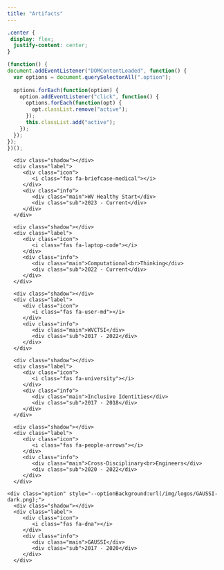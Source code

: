 ```yaml
---
title: "Artifacts"
---
```


<link rel="stylesheet" href="/css/flexcards.css">

```css
.center {
 display: flex;
  justify-content: center;
}
```

```js
(function() {
document.addEventListener("DOMContentLoaded", function() {
  var options = document.querySelectorAll(".option");
  
  options.forEach(function(option) {
    option.addEventListener("click", function() {
      options.forEach(function(opt) {
        opt.classList.remove("active");
      });
      this.classList.add("active");
    });
  });
});
})();
```

<div class="center">
<div class="options">
   <div class="option active" style="--optionBackground:url(/img/logos/wvhealthystart-dark.png);">
      <div class="shadow"></div>
      <div class="label">
         <div class="icon">
            <i class="fas fa-briefcase-medical"></i>
         </div>
         <div class="info">
            <div class="main">WV Healthy Start</div>
            <div class="sub">2023 - Current</div>
         </div>
      </div>
   </div>
   <div class="option" style="--optionBackground:url(/img/logos/ctebc-dark.png);">
      <div class="shadow"></div>
      <div class="label">
         <div class="icon">
            <i class="fas fa-laptop-code"></i>
         </div>
         <div class="info">
            <div class="main">Computational<br>Thinking</div>
            <div class="sub">2022 - Current</div>
         </div>
      </div>
   </div>
   <div class="option" style="--optionBackground:url(/img/logos/wvctsi-logo-dark.png);">
      <div class="shadow"></div>
      <div class="label">
         <div class="icon">
            <i class="fas fa-user-md"></i>
         </div>
         <div class="info">
            <div class="main">WVCTSI</div>
            <div class="sub">2017 - 2022</div>
         </div>
      </div>
   </div>
   <div class="option" style="--optionBackground:url(/img/logos/P4E-dark.png);">
      <div class="shadow"></div>
      <div class="label">
         <div class="icon">
            <i class="fas fa-university"></i>
         </div>
         <div class="info">
            <div class="main">Inclusive Identities</div>
            <div class="sub">2017 - 2018</div>
         </div>
      </div>
   </div>
   <div class="option" style="--optionBackground:url(/img/logos/circos-dark.png);">
      <div class="shadow"></div>
      <div class="label">
         <div class="icon">
            <i class="fas fa-people-arrows"></i>
         </div>
         <div class="info">
            <div class="main">Cross-Disciplinary<br>Engineers</div>
            <div class="sub">2020 - 2022</div>
         </div>
      </div>
   </div>
    <div class="option" style="--optionBackground:url(/img/logos/GAUSSI-dark.png);">
      <div class="shadow"></div>
      <div class="label">
         <div class="icon">
            <i class="fas fa-dna"></i>
         </div>
         <div class="info">
            <div class="main">GAUSSI</div>
            <div class="sub">2017 - 2020</div>
         </div>
      </div>
   </div>
</div>
</div>

<!-- adapted from https://codepen.io/z-/pen/OBPJKK -->
